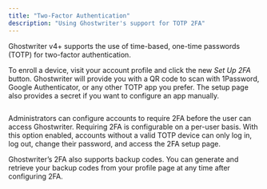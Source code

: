 ```yaml
---
title: "Two-Factor Authentication"
description: "Using Ghostwriter's support for TOTP 2FA"
---
```


Ghostwriter v4+ supports the use of time-based, one-time passwords (TOTP) for two-factor authentication.

To enroll a device, visit your account profile and click the new _Set Up 2FA_ button. Ghostwriter will provide you with a QR code to scan with 1Password, Google Authenticator, or any other TOTP app you prefer. The setup page also provides a secret if you want to configure an app manually.

<Frame>
  <img src="/images/features/image-2.avif" alt=""/>
</Frame>

Administrators can configure accounts to require 2FA before the user can access Ghostwriter. Requiring 2FA is configurable on a per-user basis. With this option enabled, accounts without a valid TOTP device can only log in, log out, change their password, and access the 2FA setup page.

Ghostwriter’s 2FA also supports backup codes. You can generate and retrieve your backup codes from your profile page at any time after configuring 2FA.


